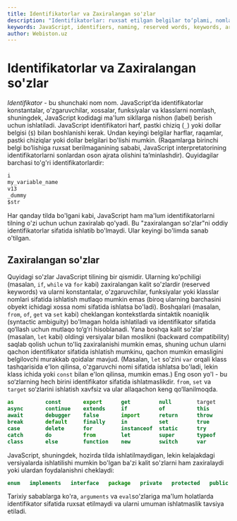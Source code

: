 ```yaml
---
title: Identifikatorlar va Zaxiralangan so'zlar
description: "Identifikatorlar: ruxsat etilgan belgilar to‘plami, nomlash qoidalari va amaliy tavsiyalar. Zaxiralangan so‘zlar ro‘yxati, xavfli identifikatorlar (`arguments`, `eval`) va kontekstga bog‘liq cheklovlar."
keywords: JavaScript, identifiers, naming, reserved words, keywords, arguments, eval, best practices, syntax
author: Webiston.uz
---
```


# Identifikatorlar va Zaxiralangan so'zlar

_Identifikator_ - bu shunchaki nom nom. JavaScript’da identifikatorlar konstantalar, o'zgaruvchilar, xossalar, funksiyalar va klasslarni nomlash, shuningdek, JavaScript kodidagi ma'lum sikllarga nishon (label) berish uchun ishlatiladi. JavaScript identifikatori harf, pastki chiziq (`_`) yoki dollar belgisi (`$`) bilan boshlanishi kerak. Undan keyingi belgilar harflar, raqamlar, pastki chiziqlar yoki dollar belgilari bo'lishi mumkin. (Raqamlarga birinchi belgi bo‘lishiga ruxsat berilmaganining sababi, JavaScript interpretatorining identifikatorlarni sonlardan oson ajrata olishini ta’minlashdir). Quyidagilar barchasi to'g'ri identifikatorlardir:

``` js
i
my_variable_name
v13
_dummy
$str
```

Har qanday tilda bo'lgani kabi, JavaScript ham ma'lum identifikatorlarni tilning o'zi uchun uchun zaxiralab qo'yadi. Bu "zaxiralangan so'zlar"ni oddiy identifikatorlar sifatida ishlatib bo'lmaydi. Ular keyingi bo'limda sanab o'tilgan.

## Zaxiralangan so'zlar

Quyidagi so'zlar JavaScript tilining bir qismidir. Ularning ko'pchiligi (masalan, `if`, `while` va `for` kabi) zaxiralangan kalit so'zlardir (reserved keywords) va ularni konstantalar, o'zgaruvchilar, funksiyalar yoki klasslar nomlari sifatida ishlatish mutlaqo mumkin emas (biroq ularning barchasini obyekt ichidagi xossa nomi sifatida ishlatsa bo'ladi). Boshqalari (masalan, `from`, `of`, `get` va `set` kabi) cheklangan kontekstlarda sintaktik noaniqlik (syntactic ambiguity) bo'lmagan holda ishlatiladi va identifikator sifatida qo‘llash uchun mutlaqo to‘g‘ri hisoblanadi. Yana boshqa kalit so'zlar (masalan, `let` kabi) oldingi versiyalar bilan moslikni (backward compatibility) saqlab qolish uchun to'liq zaxiralanishi mumkin emas, shuning uchun ularni qachon identifikator sifatida ishlatish mumkinu, qachon mumkin emasligini belgilovchi murakkab qoidalar mavjud. (Masalan, `let` so'zini `var` orqali klass tashqarisida e'lon qilinsa, o'zgaruvchi nomi sifatida ishlatsa bo'ladi, lekin klass ichida yoki `const` bilan e'lon qilinsa, mumkin emas.) Eng oson yo'l - bu so‘zlarning hech birini identifikator sifatida ishlatmaslikdir. `from`, `set` va `target` so‘zlarini ishlatish xavfsiz va ular allaqachon keng qo‘llanilmoqda.

``` js
as          const       export      get         null        target      void
async       continue    extends     if          of          this        while
await       debugger    false       import      return      throw       with
break       default     finally     in          set         true        yield
case        delete      for         instanceof  static      try
catch       do          from        let         super       typeof
class       else        function    new         switch      var
```

JavaScript, shuningdek, hozirda tilda ishlatilmaydigan, lekin kelajakdagi versiyalarda ishlatilishi mumkin bo'lgan ba'zi kalit so'zlarni ham zaxiralaydi yoki ulardan foydalanishni cheklaydi:

```js
enum   implements   interface   package   private   protected   public
```

Tarixiy sabablarga ko'ra, `arguments` va `eval`so'zlariga ma'lum holatlarda identifikator sifatida ruxsat etilmaydi va ularni umuman ishlatmaslik tavsiya etiladi.
